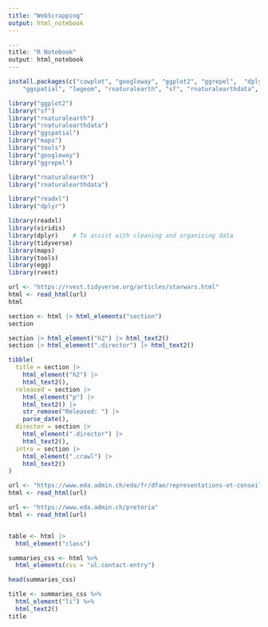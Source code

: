 ```yaml
---
title: "WebScrapping"
output: html_notebook
---
```



```r
---
title: "R Notebook"
output: html_notebook
---

install.packages(c("cowplot", "googleway", "ggplot2", "ggrepel",  "dplyr", 
    "ggspatial", "lwgeom", "rnaturalearth", "sf", "rnaturalearthdata", "viridis", "maps","tidyverse", "egg", "rvest"))

library("ggplot2")
library("sf")
library("rnaturalearth")
library("rnaturalearthdata")
library("ggspatial")
library("maps")
library("tools")
library("googleway")
library("ggrepel")

library("rnaturalearth")
library("rnaturalearthdata")

library("readxl")
library("dplyr")

library(readxl)
library(viridis)
library(dplyr)    # To assist with cleaning and organizing data
library(tidyverse)  
library(maps)  
library(tools)
library(egg)
library(rvest)


```

```r
url <- "https://rvest.tidyverse.org/articles/starwars.html"
html <- read_html(url)
html

section <- html |> html_elements("section")
section

section |> html_element("h2") |> html_text2()
section |> html_element(".director") |> html_text2()

tibble(
  title = section |> 
    html_element("h2") |> 
    html_text2(),
  released = section |> 
    html_element("p") |> 
    html_text2() |> 
    str_remove("Released: ") |> 
    parse_date(),
  director = section |> 
    html_element(".director") |> 
    html_text2(),
  intro = section |> 
    html_element(".crawl") |> 
    html_text2()
)

url <- "https://www.eda.admin.ch/eda/fr/dfae/representations-et-conseils-pour-les-voyages/afrique-sud/ch-representation-afrique-sud.html"
html <- read_html(url)

url <- "https://www.eda.admin.ch/pretoria"
html <- read_html(url)


table <- html |> 
  html_element("class") 

summaries_css <- html %>%
  html_elements(css = "ul.contact-entry")

head(summaries_css)

title <- summaries_css %>% 
  html_element("li") %>% 
  html_text2()
title


```

